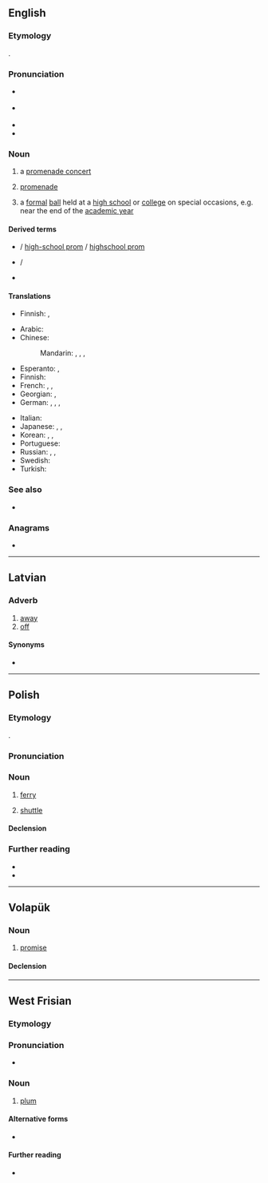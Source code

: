 {{also|Prom|PROM}}
==English==
{{wikipedia}}

===Etymology===
{{clipping|en|promenade}}.

===Pronunciation===
* {{a|GA}} {{IPA|en|/pɹɑm/}}
* {{a|RP}} {{IPA|en|/pɹɒm/}}
* {{audio|en|LL-Q1860 (eng)-Vealhurl-prom.wav |Audio (UK)}}
* {{rhymes|en|ɒm|s=1}}

===Noun===
{{en-noun}}

# {{lb|en|British}} a [[promenade concert]]
# {{lb|en|British|abbreviation}} [[promenade]]
# {{lb|en|US}} a [[formal]] [[ball]] held at a [[high school]] or [[college]] on special occasions, e.g. near the end of the [[academic year]]
#: {{ux|en|Would you like to be my '''prom''' date?}}

====Derived terms====
* {{l|en|high school prom}} / [[high-school prom]] / [[highschool prom]]
* {{l|en|prom king}} / {{l|en|prom queen}}
* {{l|en|promposal}}

====Translations====
{{trans-top|a promenade concert}}
{{trans-mid}}
{{trans-bottom}}

{{trans-top|promenade}}
* Finnish: {{t+|fi|kävelykatu}}, {{t+|fi|promenadi}}
{{trans-mid}}
{{trans-bottom}}

{{trans-top|a formal ball}}
* Arabic: {{t|ar|حَفْلَة مُوسِيقِيَّة|f}}
* Chinese:
*: Mandarin: {{t|cmn|畢業舞會|sc=Hani}}, {{t|cmn|毕业舞会|tr=bìyè wǔhuì|sc=Hani}}, {{t+|cmn|舞會|sc=Hani}}, {{t+|cmn|舞会|tr=wǔhuì|sc=Hani}}
* Esperanto: {{t|eo|balo}}, {{t|eo|abiturienta balo}}
* Finnish: {{t+|fi|tanssiaiset|p}}
* French: {{t+|fr|bal de promo}}, {{t+|fr|bal des finissants|m}} {{qualifier|Canadian French}}, {{t|fr|bal du printemps}} {{qualifier|Swiss French}}
* Georgian: {{t|ka|ბანკეტი|sc=Geor}}, {{t|ka|გამოსაშვები საღამო|sc=Geor}}
* German: {{t+|de|Ball|m}}, {{t+|de|Abschlussball|m}}, {{t|de|Prom|f}}, {{t+|de|Promenade|f}}
{{trans-mid}}
* Italian: {{t|it|ballo di fine anno}}
* Japanese: {{t|ja|プロム|tr=puromu|sc=Jpan}}, {{t|ja|プロムナード|tr=puromunādo|sc=Jpan}}, {{t|ja|舞踏会|tr=ぶとうかい, butōkai|sc=Jpan}}
* Korean: {{t|ko|프롬|sc=Kore}}, {{t|ko|프롬나드|sc=Kore}}, {{t+|ko|무도회|sc=Kore}}
* Portuguese: {{t|pt|baile de formatura}}
* Russian: {{qualifier|студенческий}} {{t+|ru|бал|m}}, {{t+|ru|выпускно́й ве́чер|m}} {{qualifier|graduation party}}, {{qualifier|US}} {{t|ru|пром|m}}
* Swedish: {{t+|sv|bal}}
* Turkish: {{t+|tr|balo}}
{{trans-bottom}}

===See also===
* {{l|en|dance with the one that brought you}}

===Anagrams===
* {{anagrams|en|a=mopr|romp}}

{{C|en|Schools}}

----

==Latvian==

===Adverb===
{{head|lv|adverb}}

# [[away]]
# [[off]]

====Synonyms====
* {{l|lv|projām}}

----

==Polish==
{{wp|lang=pl}}

===Etymology===
{{inh+|pl|sla-pro|*pormъ}}.

===Pronunciation===
{{pl-p|a=LL-Q809 (pol)-Poemat-prom.wav}}

===Noun===
{{pl-noun|m-in}}

# [[ferry]]
# {{lb|pl|astronautics}} [[shuttle]]
#: {{coi|pl|'''prom''' kosmiczny|space '''shuttle'''}}

====Declension====
{{pl-decl-noun-masc-inani|pro|m|u}}

===Further reading===
* {{R:pl:WSJP}}
* {{R:pl:PWN}}

{{C|pl|Watercraft}}

----

==Volapük==

===Noun===
{{vo-noun}}

# [[promise]]

====Declension====
{{vo-decl-noun}}

----

==West Frisian==

===Etymology===
{{rfe|fy}}

===Pronunciation===
* {{IPA|fy|/prom/}}

===Noun===
{{fy-noun|c|prommen|promke}}

# {{topics|fy|Fruits}} {{lb|fy|Clay}} [[plum]]

====Alternative forms====
* {{l|fy|prûm}} {{q|Wood}}

====Further reading====
* {{R:WFT|79092}}